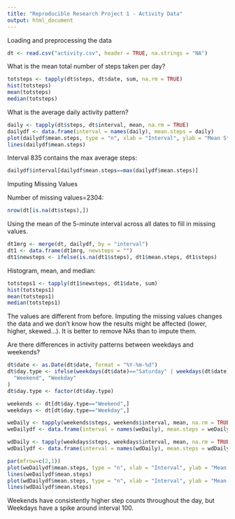 ---
title: "Reproducible Research Project 1 - Activity Data"
output: html_document
---

Loading and preprocessing the data

```{r}
dt <- read.csv("activity.csv", header = TRUE, na.strings = "NA")
```

What is the mean total number of steps taken per day?

```{r}
totsteps <- tapply(dt$steps, dt$date, sum, na.rm = TRUE)
hist(totsteps)
mean(totsteps)
median(totsteps)
```

What is the average daily activity pattern?

```{r}
daily <- tapply(dt$steps, dt$interval, mean, na.rm = TRUE)
dailydf <- data.frame(interval = names(daily), mean.steps = daily)
plot(dailydf$mean.steps, type = "n", xlab = "Interval", ylab = "Mean Steps", main="Daily Activity Pattern")
lines(dailydf$mean.steps)
```

Interval 835 contains the max average steps:
```{r}
dailydf$interval[dailydf$mean.steps==max(dailydf$mean.steps)]
```

Imputing Missing Values

Number of missing values=2304:
```{r}
nrow(dt[is.na(dt$steps),])
```

Using the mean of the 5-minute interval across all dates to fill in missing values.
```{r}
dt1mrg <- merge(dt, dailydf, by = "interval")
dt1 <- data.frame(dt1mrg, newsteps = "")
dt1$newsteps <- ifelse(is.na(dt1$steps), dt1$mean.steps, dt1$steps)
```

Histogram, mean, and median:
```{r}
totsteps1 <- tapply(dt1$newsteps, dt1$date, sum)
hist(totsteps1)
mean(totsteps1)
median(totsteps1)
```

The values are different from before. Imputing the missing values changes the data and we don't know how the results might be affected (lower, higher, skewed...).  It is better to remove NAs than to impute them.


Are there differences in activity patterns between weekdays and weekends?

```{r}
dt$date <- as.Date(dt$date, format = "%Y-%m-%d")
dt$day.type <- ifelse(weekdays(dt$date)=="Saturday" | weekdays(dt$date) == "Sunday",
  "Weekend", "Weekday"
)
dt$day.type <- factor(dt$day.type)
```

```{r}
weekends <- dt[dt$day.type=="Weekend",]
weekdays <- dt[dt$day.type=="Weekday",]

weDaily <- tapply(weekends$steps, weekends$interval, mean, na.rm = TRUE)
weDailydf <- data.frame(interval = names(weDaily), mean.steps = weDaily)

wdDaily <- tapply(weekdays$steps, weekdays$interval, mean, na.rm = TRUE)
wdDailydf <- data.frame(interval = names(wdDaily), mean.steps = wdDaily)

par(mfrow=c(2,1))
plot(weDailydf$mean.steps, type = "n", xlab = "Interval", ylab = "Mean Steps", main = "Weekend")
lines(weDailydf$mean.steps)
plot(wdDailydf$mean.steps, type = "n", xlab = "Interval", ylab = "Mean Steps", main = "Weekday")
lines(wdDailydf$mean.steps)
```

Weekends have consistently higher step counts throughout the day, but Weekdays have a spike around interval 100.